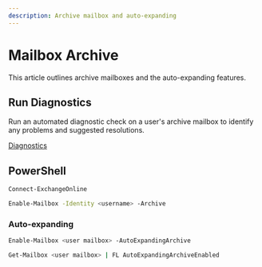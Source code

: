 ```yaml
---
description: Archive mailbox and auto-expanding
---
```


# Mailbox Archive

This article outlines archive mailboxes and the auto-expanding features.

## Run Diagnostics

Run an automated diagnostic check on a user's archive mailbox to identify any problems and suggested resolutions.

<div>
  <a class="button button--outline button--warning" href="https://aka.ms/PillarArchiveMailbox" target="_blank">Diagnostics</a>
</div>

## PowerShell


```sh
Connect-ExchangeOnline 
```

```sh
Enable-Mailbox -Identity <username> -Archive
```
### Auto-expanding

```sh
Enable-Mailbox <user mailbox> -AutoExpandingArchive
```

```sh
Get-Mailbox <user mailbox> | FL AutoExpandingArchiveEnabled
```

